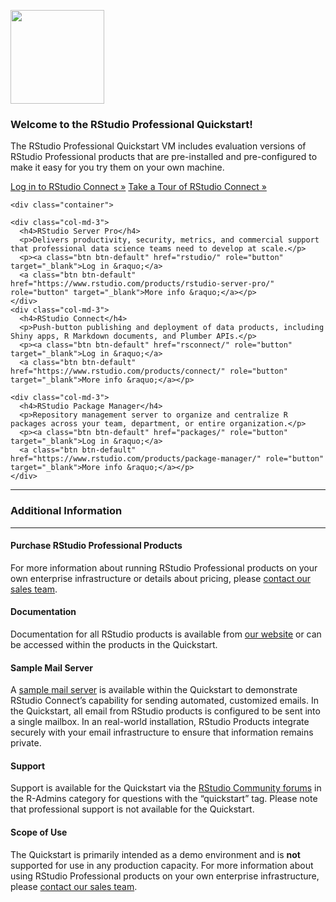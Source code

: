 <!--html_preserve-->
<script>
$(function () {
  $('[data-toggle="tooltip"]').tooltip()
})
</script>
<!--/html_preserve-->

<!--html_preserve-->
<div class="jumbotron">
  <p><img src="images/rstudio-logo.png" width="150px"></p>
  <h3>Welcome to the RStudio Professional Quickstart!</h3>
  <p>The RStudio Professional Quickstart VM includes evaluation versions of RStudio Professional products that are pre-installed and pre-configured to make it easy for you try them on your own machine.</p>
  <p>
  <a class="btn btn-primary btn-lg" href="rsconnect/" role="button" data-toggle="tooltip" data-placement="bottom" title="Default Username: rstudio Default Password: rstudio" target="_blank">Log in to RStudio Connect &raquo;</a>
  <a class="btn btn-primary btn-lg" href="tour.html" role="button" target="_blank">Take a Tour of RStudio Connect &raquo;</a>
  </p>
</div>
<!--/html_preserve-->

<!--html_preserve-->
    <div class="container">
  <div class="row">
    <div class="col-md-3">
      <h4>RStudio Server Pro</h4>
      <p>Delivers productivity, security, metrics, and commercial support that professional data science teams need to develop at scale.</p>
      <p><a class="btn btn-default" href="rstudio/" role="button" target="_blank">Log in &raquo;</a>
      <a class="btn btn-default" href="https://www.rstudio.com/products/rstudio-server-pro/" role="button" target="_blank">More info &raquo;</a></p>
    </div>
    <div class="col-md-3">
      <h4>RStudio Connect</h4>
      <p>Push-button publishing and deployment of data products, including Shiny apps, R Markdown documents, and Plumber APIs.</p>
      <p><a class="btn btn-default" href="rsconnect/" role="button" target="_blank">Log in &raquo;</a>
      <a class="btn btn-default" href="https://www.rstudio.com/products/connect/" role="button" target="_blank">More info &raquo;</a></p>
   </div>
    <div class="col-md-3">
      <h4>RStudio Package Manager</h4>
      <p>Repository management server to organize and centralize R packages across your team, department, or entire organization.</p>
      <p><a class="btn btn-default" href="packages/" role="button" target="_blank">Log in &raquo;</a>
      <a class="btn btn-default" href="https://www.rstudio.com/products/package-manager/" role="button" target="_blank">More info &raquo;</a></p>
    </div>
  </div>
</div>
<hr>
<!--/html_preserve-->

### Additional Information

<hr>

#### Purchase RStudio Professional Products

For more information about running RStudio Professional products on your own enterprise infrastructure or details about pricing, please [contact our sales team](https://www.rstudio.com/about/contact-sales/).

#### Documentation

Documentation for all RStudio products is available from [our website](http://docs.rstudio.com/) or can be accessed within the products in the Quickstart.

#### Sample Mail Server
  
A [sample mail server](webmail/) is available within the Quickstart to demonstrate RStudio Connect’s capability for sending automated, customized emails. In the Quickstart, all email from RStudio products is configured to be sent into a single mailbox. In an real-world installation, RStudio Products integrate securely with your email infrastructure to ensure that information remains private.

#### Support

Support is available for the Quickstart via the [RStudio Community forums](https://community.rstudio.com/tags/c/r-admin/quickstart) in the R-Admins category for questions with the "quickstart" tag. Please note that professional support is not available for the Quickstart.

#### Scope of Use

The Quickstart is primarily intended as a demo environment and is **not** supported for use in any production capacity. For more information about using RStudio Professional products on your own enterprise infrastructure, please [contact our sales team](https://www.rstudio.com/about/contact-sales/).


